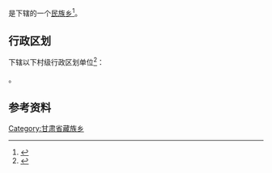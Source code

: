 {{中国乡级行政区|62/12/23/214/000}}

'''{{PAGENAMEBASE}}'''是{{PRC admin/fullname|62/12/23/214/000|3}}下辖的一个[[民族乡|民族乡]]<ref>{{PRC admin/ref sgc|{{PRC admin/parent|62/12/23/214/000}}}}</ref>。

== 行政区划 ==
{{PAGENAMEBASE}}下辖以下村级行政区划单位<ref>{{PRC admin/ref sgc|62/12/23/214/000}}</ref>：

{{PRC admin/children|62/12/23/214/000}}。

== 参考资料 ==
{{reflist}}

{{甘肃行政区划小作品}}
{{PRC admin/navcat|62/12/23/214/000}}
[[Category:甘肃省藏族乡|Category:甘肃省藏族乡]]